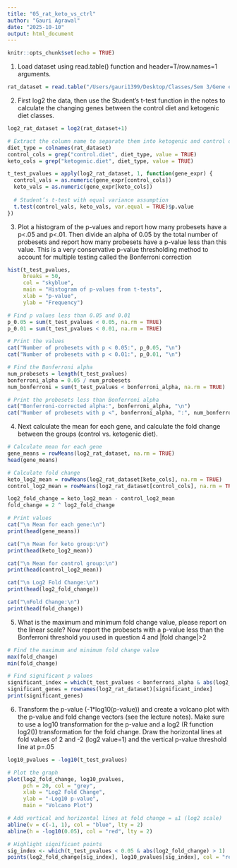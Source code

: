 ```yaml
---
title: "05_rat_keto_vs_ctrl"
author: "Gauri Agrawal"
date: "2025-10-10"
output: html_document
---
```


```r
knitr::opts_chunk$set(echo = TRUE)
```

1. Load dataset using read.table() function and header=T/row.names=1 arguments.
```r
rat_dataset = read.table("/Users/gauri1399/Desktop/Classes/Sem 3/Gene expression/Lab 5/rat_KD.txt", header=T, row.names=1)
```

2. First log2 the data, then use the Student’s t-test function in the notes to calculate the changing genes between the control diet and ketogenic diet classes.  
```r
log2_rat_dataset = log2(rat_dataset+1)

# Extract the column name to separate them into ketogenic and control diet
diet_type = colnames(rat_dataset)
control_cols = grep("control.diet", diet_type, value = TRUE)
keto_cols = grep("ketogenic.diet", diet_type, value = TRUE)

t_test_pvalues = apply(log2_rat_dataset, 1, function(gene_expr) {
  control_vals = as.numeric(gene_expr[control_cols])
  keto_vals = as.numeric(gene_expr[keto_cols])
  
  # Student’s t-test with equal variance assumption
  t.test(control_vals, keto_vals, var.equal = TRUE)$p.value
})

```

3. Plot a histogram of the p-values and report how many probesets have a p<.05 and p<.01.  Then divide an alpha of 0.05 by the total number of probesets and report how many probesets have a p-value less than this value.  This is a very conservative p-value thresholding method to account for multiple testing called the Bonferroni correction 
```r
hist(t_test_pvalues,
     breaks = 50,
     col = "skyblue",
     main = "Histogram of p-values from t-tests",
     xlab = "p-value",
     ylab = "Frequency")

# Find p values less than 0.05 and 0.01
p_0.05 = sum(t_test_pvalues < 0.05, na.rm = TRUE)
p_0.01 = sum(t_test_pvalues < 0.01, na.rm = TRUE)

# Print the values
cat("Number of probesets with p < 0.05:", p_0.05, "\n")
cat("Number of probesets with p < 0.01:", p_0.01, "\n")

# Find the Bonferroni alpha
num_probesets = length(t_test_pvalues)
bonferroni_alpha = 0.05 / num_probesets
num_bonferroni = sum(t_test_pvalues < bonferroni_alpha, na.rm = TRUE)

# Print the probesets less than Bonferroni alpha 
cat("Bonferroni-corrected alpha:", bonferroni_alpha, "\n")
cat("Number of probesets with p <", bonferroni_alpha, ":", num_bonferroni, "\n")

```

4. Next calculate the mean for each gene, and calculate the fold change between the groups (control vs. ketogenic diet).  
```r
# Calculate mean for each gene
gene_means = rowMeans(log2_rat_dataset, na.rm = TRUE)
head(gene_means)

# Calculate fold change
keto_log2_mean = rowMeans(log2_rat_dataset[keto_cols], na.rm = TRUE)
control_log2_mean = rowMeans(log2_rat_dataset[control_cols], na.rm = TRUE)

log2_fold_change = keto_log2_mean - control_log2_mean 
fold_change = 2 ^ log2_fold_change

# Print values
cat("\n Mean for each gene:\n")
print(head(gene_means)) 

cat("\n Mean for keto group:\n")
print(head(keto_log2_mean))

cat("\n Mean for control group:\n")
print(head(control_log2_mean))

cat("\n Log2 Fold Change:\n")
print(head(log2_fold_change))

cat("\nFold Change:\n")
print(head(fold_change))

```

5. What is the maximum and minimum fold change value, please report on the linear scale?  Now report the probesets with a p-value less than the Bonferroni threshold you used in question 4 and |fold change|>2
```r
# Find the maximum and minimum fold change value
max(fold_change)
min(fold_change)

# Find significant p values 
significant_index = which(t_test_pvalues < bonferroni_alpha & abs(log2_fold_change) > 1)
significant_genes = rownames(log2_rat_dataset)[significant_index]
print(significant_genes)

```

6. Transform the p-value (-1*log10(p-value)) and create a volcano plot with the p-value and fold change vectors (see the lecture notes).  Make sure to use a log10 transformation for the p-value and a log2 (R function log2()) transformation for the fold change.  Draw the horizontal lines at fold values of 2 and -2 (log2 value=1) and the vertical p-value threshold line at p=.05
```r
log10_pvalues = -log10(t_test_pvalues)

# Plot the graph
plot(log2_fold_change, log10_pvalues,
     pch = 20, col = "grey",
     xlab = "Log2 Fold Change",
     ylab = "-Log10 p-value",
     main = "Volcano Plot")

# Add vertical and horizontal lines at fold change = ±1 (log2 scale)
abline(v = c(-1, 1), col = "blue", lty = 2)
abline(h = -log10(0.05), col = "red", lty = 2)

# Highlight significant points
sig_index <- which(t_test_pvalues < 0.05 & abs(log2_fold_change) > 1)
points(log2_fold_change[sig_index], log10_pvalues[sig_index], col = "red", pch = 20)

```